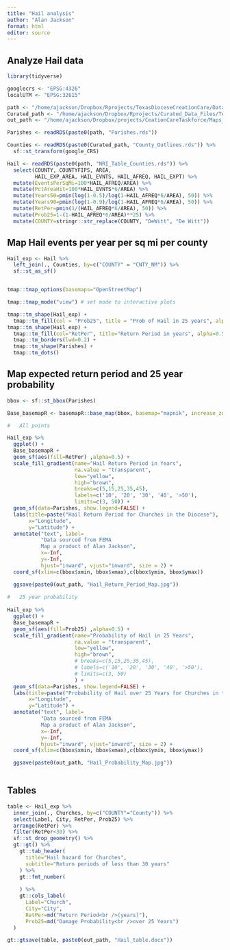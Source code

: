 ```yaml
---
title: "Hail analysis"
author: "Alan Jackson"
format: html
editor: source
---
```


## Analyze Hail data

```r

library(tidyverse)

googlecrs <- "EPSG:4326"
localUTM <- "EPSG:32615"

path <- "/home/ajackson/Dropbox/Rprojects/TexasDioceseCreationCare/Data/"
Curated_path <- "/home/ajackson/Dropbox/Rprojects/Curated_Data_Files/Texas_Counties/"
out_path <- "/home/ajackson/Dropbox/projects/CeationCareTaskforce/Maps_and_tables/Hail/"

Parishes <- readRDS(paste0(path, "Parishes.rds"))

Counties <- readRDS(paste0(Curated_path, "County_Outlines.rds")) %>% 
  sf::st_transform(google_CRS)

Hail <- readRDS(paste0(path, "NRI_Table_Counties.rds")) %>% 
  select(COUNTY, COUNTYFIPS, AREA, 
         HAIL_EXP_AREA, HAIL_EVNTS, HAIL_AFREQ, HAIL_EXPT) %>% 
  mutate(EventsPerSqMi=100*HAIL_AFREQ/AREA) %>% 
  mutate(PctAreaHit=100*HAIL_EVNTS*6/AREA) %>% 
  mutate(Years50=pmin(log(1-0.5)/log(1-HAIL_AFREQ*6/AREA), 50)) %>% 
  mutate(Years90=pmin(log(1-0.9)/log(1-HAIL_AFREQ*6/AREA), 50)) %>% 
  mutate(RetPer=pmin(1/(HAIL_AFREQ*6/AREA), 50)) %>% 
  mutate(Prob25=1-(1-HAIL_AFREQ*6/AREA)**25) %>% 
  mutate(COUNTY=stringr::str_replace(COUNTY, "DeWitt", "De Witt"))

```

##        Map Hail events per year per sq mi per county

```r

Hail_exp <- Hail %>% 
  left_join(., Counties, by=c("COUNTY" = "CNTY_NM")) %>%  
  sf::st_as_sf()


tmap::tmap_options(basemaps="OpenStreetMap")

tmap::tmap_mode("view") # set mode to interactive plots

tmap::tm_shape(Hail_exp) + 
  tmap::tm_fill(col = "Prob25", title = "Prob of Hail in 25 years", alpha=0.5, style="pretty")+
tmap::tm_shape(Hail_exp) + 
  tmap::tm_fill(col="RetPer", title="Return Period in years", alpha=0.5, style="pretty") +
  tmap::tm_borders(lwd=0.2) +
  tmap::tm_shape(Parishes) + 
  tmap::tm_dots()


```

##    Map expected return period and 25 year probability

```r

bbox <- sf::st_bbox(Parishes)

Base_basemapR <- basemapR::base_map(bbox, basemap="mapnik", increase_zoom=2)

#   All points

Hail_exp %>% 
  ggplot() +
  Base_basemapR +
  geom_sf(aes(fill=RetPer) ,alpha=0.5) +
  scale_fill_gradient(name="Hail Return Period in Years", 
                      na.value = "transparent", 
                      low="yellow",
                      high="brown",
                      breaks=c(5,15,25,35,45),
                      labels=c('10', '20', '30', '40', '>50'),
                      limits=c(3, 50)) +
  geom_sf(data=Parishes, show.legend=FALSE) +
  labs(title=paste("Hail Return Period for Churches in the Diocese"),
       x="Longitude",
       y="Latitude") +
  annotate("text", label=
           "Data sourced from FEMA 
           Map a product of Alan Jackson", 
           x=-Inf, 
           y=-Inf,
           hjust="inward", vjust="inward", size = 2) +
  coord_sf(xlim=c(bbox$xmin, bbox$xmax),c(bbox$ymin, bbox$ymax))

  ggsave(paste0(out_path, "Hail_Return_Period_Map.jpg"))
  
#   25 year probability
  
Hail_exp %>% 
  ggplot() +
  Base_basemapR +
  geom_sf(aes(fill=Prob25) ,alpha=0.5) +
  scale_fill_gradient(name="Probability of Hail in 25 Years", 
                      na.value = "transparent", 
                      low="yellow",
                      high="brown",
                      # breaks=c(5,15,25,35,45),
                      # labels=c('10', '20', '30', '40', '>50'),
                      # limits=c(3, 50)
                      ) +
  geom_sf(data=Parishes, show.legend=FALSE) +
  labs(title=paste("Probability of Hail over 25 Years for Churches in the Diocese"),
       x="Longitude",
       y="Latitude") +
  annotate("text", label=
           "Data sourced from FEMA 
           Map a product of Alan Jackson", 
           x=-Inf, 
           y=-Inf,
           hjust="inward", vjust="inward", size = 2) +
  coord_sf(xlim=c(bbox$xmin, bbox$xmax),c(bbox$ymin, bbox$ymax))

  ggsave(paste0(out_path, "Hail_Probability_Map.jpg"))
  

```

##        Tables

```r

table <- Hail_exp %>% 
  inner_join(., Churches, by=c("COUNTY"="County")) %>% 
  select(Label, City, RetPer, Prob25) %>% 
  arrange(RetPer) %>% 
  filter(RetPer<30) %>% 
  sf::st_drop_geometry() %>% 
  gt::gt() %>% 
    gt::tab_header(
      title="Hail hazard for Churches",
      subtitle="Return periods of less than 30 years"
    ) %>% 
    gt::fmt_number(
      
    ) %>% 
    gt::cols_label(
      Label="Church",
      City="City",
      RetPer=md("Return Period<br />(years)"),
      Prob25=md("Damage Probability<br />over 25 Years")
  )

gt::gtsave(table, paste0(out_path, "Hail_table.docx"))

```





